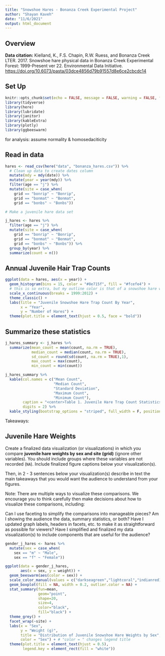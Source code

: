```yaml
---
title: "Snowshoe Hares - Bonanza Creek Experimental Project"
author: "Shayan Kaveh"
date: "11/6/2021"
output: html_document
---
```


## Overview

**Data citation:** Kielland, K., F.S. Chapin, R.W. Ruess, and Bonanza Creek LTER. 2017. Snowshoe hare physical data in Bonanza Creek Experimental Forest: 1999-Present ver 22. Environmental Data Initiative. <https://doi.org/10.6073/pasta/03dce4856d79b91557d8e6ce2cbcdc14>

## Set Up

```r
knitr::opts_chunk$set(echo = FALSE, message = FALSE, warning = FALSE, fig.align = 'center', out.extra = 'angle=90')
library(tidyverse)
library(here)
library(lubridate)
library(janitor)
library(kableExtra)
library(plotly)
library(ggbeeswarm)
```

for analysis: assume normality & homosedaciticity 

## Read in data

```r
hares <- read_csv(here("data", "bonanza_hares.csv")) %>% 
  # Clean up data to create dates column
  mutate(mdy = mdy(date)) %>% 
  mutate(year = year(mdy)) %>% 
  filter(age == "j") %>% 
  mutate(site = case_when(
    grid == "bonrip" ~ "Bonrip",
    grid == "bonmat" ~ "Bonmat",
    grid == "bonbs" ~ "Bonbs"))

# Make a juvenile hare data set

j_hares <- hares %>% 
  filter(age == "j") %>% 
  mutate(site = case_when(
    grid == "bonrip" ~ "Bonrip",
    grid == "bonmat" ~ "Bonmat",
    grid == "bonbs" ~ "Bonbs")) %>% 
  group_by(year) %>% 
  summarize(count = n())
```

## Annual Juvenile Hair Trap Counts
```r
ggplot(data = hares, aes(x = year)) +
  geom_histogram(bins = 15, color = "#8e715f", fill = "#fcefe4") +
  # this is so extra, but my outline color is that of a snowshoe hare when it's brown and the fill color is their fur color in the winter... lol
  scale_x_continuous(breaks = 1999:2012) +
  theme_classic() +
  labs(title = "Juvenile Snowshoe Hare Trap Count By Year",
       x = "Year",
       y = "Number of Hares") +
  theme(plot.title = element_text(hjust = 0.5, face = "bold")) 
```

## Summarize these statistics

```r
j_hares_summary <- j_hares %>% 
  summarize(mean_count = mean(count, na.rm = TRUE),
            median_count = median(count, na.rm = TRUE),
            sd_count = round(sd(count, na.rm = TRUE),1),
            max_count = max(count),
            min_count = min(count))

j_hares_summary %>% 
  kable(col.names = c("Mean Count",
                      "Median Count",
                      "Standard Deviation",
                      "Maximum Count",
                      "Minimum Count"),
        caption = "<center>Table 1. Juvenile Hare Trap Count Statistics<center>",
        digits = 2) %>%
  kable_styling(bootstrap_options = "striped", full_width = F, position = "center")
```

Takeaways:

## Juvenile Hare Weights
Create a finalized data visualization (or visualizations) in which you compare **juvenile hare weights by sex and site (grid)** (ignore other variables). You should include groups where these variables are not recorded (`NA`). Include finalized figure captions below your visualization(s).

Then, in 2 - 3 sentences below your visualization(s) describe in text the main takeaways that you would want the audience to understand from your figures.

Note: There are multiple ways to visualize these comparisons. We encourage you to think carefully then make decisions about how to visualize these comparisons, including:

Can I use faceting to simplify the comparisons into manageable pieces?
Am I showing the audience the data, summary statistics, or both?
Have I updated graph labels, headers in facets, etc. to make it as straightforward as possible for viewers?
Have I simplified and finalized my data visualization(s) to include components that are useful for the audience?

```r
gender_j_hares <- hares %>% 
  mutate(sex = case_when(
    sex == "m" ~ "Male",
    sex == "f" ~ "Female"))

ggplot(data = gender_j_hares, 
       aes(x = sex, y = weight)) +
  geom_beeswarm(aes(color = sex)) +
  scale_color_manual(values = c("darkseagreen","lightcoral","indianred1")) +
  geom_boxplot(fill = NA, width = 0.2, outlier.color = NA) +
  stat_summary(fun=mean, 
               geom="point", 
               shape=20, 
               size=4, 
               color="black", 
               fill="black") +
  theme_grey() +
  facet_wrap(~site) +
  labs(x = "Sex",
       y = "Weight (g)",
       title = "Distribution of Juvenile Snowshoe Hare Weights by Sex",
       color = "Sex") + # "color = " changes legend title 
  theme(plot.title = element_text(hjust = 0.5),
        legend.key = element_rect(fill = "white"))
```

